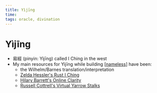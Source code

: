 ```yaml
---
title: Yìjīng
time:
tags: oracle, divination
---
```


# Yìjīng

- 易經 (pinyin: Yìjīng) called I Ching in the west
- My main resources for Yìjīng while building [[nameless]] have been:
  - the Wilhelm/Barnes translation/interpretation
  - [Zelda Hessler's Rust I Ching](https://github.com/Velfi/i-ching)
  - [Hilary Barrett's Online Clarity](https://www.onlineclarity.co.uk)
  - [Russell Cottrell's Virtual Yarrow Stalks](http://www.russellcottrell.com/VirtualYarrowStalks/)

[//begin]: # "Autogenerated link references for markdown compatibility"
[nameless]: ../../projects/nameless "Nameless"
[//end]: # "Autogenerated link references"